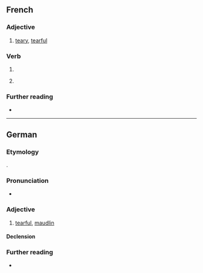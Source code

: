 ==French==

===Adjective===
{{fr-adj}}

# [[teary]], [[tearful]]

===Verb===
{{head|fr|present participle}}

# {{present participle of|fr|larmoyer|nocat=1}}
# {{lb|fr|preceded by {{m|fr|en}}}} {{gerund of|fr|larmoyer}}

===Further reading===
* {{R:TLFi}}

----

==German==

===Etymology===
{{etyl|fr|de}}.

===Pronunciation===
* {{audio|de|De-larmoyant.ogg|Audio}}

===Adjective===
{{de-adj|larmoyanter|larmoyantesten}}

# [[tearful]], [[maudlin]]

====Declension====
{{de-decl-adj|larmoyant|larmoyanter|larmoyantest}}

===Further reading===
* {{R:Duden}}